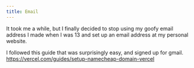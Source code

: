 ```yaml
---
title: Email
---
```


It took me a while, but I finally decided to stop using my goofy email address I
made when I was 13 and set up an email address at my personal website.

I followed this guide that was surprisingly easy, and signed up for gmail.
https://vercel.com/guides/setup-namecheap-domain-vercel
